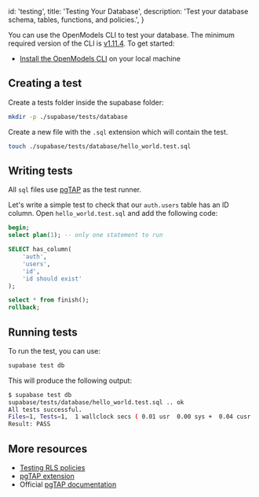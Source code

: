 
  id: 'testing',
  title: 'Testing Your Database',
  description: 'Test your database schema, tables, functions, and policies.',
}

You can use the OpenModels CLI to test your database. The minimum required version of the CLI is [v1.11.4](https://github.com/supabase/cli/releases). To get started:

- [Install the OpenModels CLI](/docs/guides/cli) on your local machine

## Creating a test

Create a tests folder inside the supabase folder:

```bash
mkdir -p ./supabase/tests/database
```

Create a new file with the `.sql` extension which will contain the test.

```bash
touch ./supabase/tests/database/hello_world.test.sql
```

## Writing tests

All `sql` files use [pgTAP](/docs/guides/database/extensions/pgtap) as the test runner.

Let's write a simple test to check that our `auth.users` table has an ID column. Open `hello_world.test.sql` and add the following code:

```sql
begin;
select plan(1); -- only one statement to run

SELECT has_column(
    'auth',
    'users',
    'id',
    'id should exist'
);

select * from finish();
rollback;
```

## Running tests

To run the test, you can use:

```bash
supabase test db
```

This will produce the following output:

```bash
$ supabase test db
supabase/tests/database/hello_world.test.sql .. ok
All tests successful.
Files=1, Tests=1,  1 wallclock secs ( 0.01 usr  0.00 sys +  0.04 cusr  0.02 csys =  0.07 CPU)
Result: PASS
```

## More resources

- [Testing RLS policies](/docs/guides/auth/row-level-security#testing-policies)
- [pgTAP extension](/docs/guides/database/extensions/pgtap)
- Official [pgTAP documentation](https://pgtap.org/)


